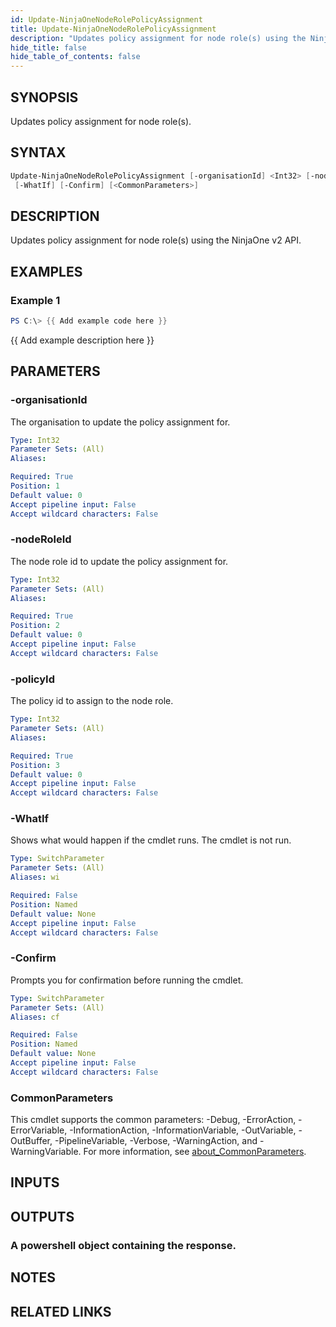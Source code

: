 ```yaml
---
id: Update-NinjaOneNodeRolePolicyAssignment
title: Update-NinjaOneNodeRolePolicyAssignment
description: "Updates policy assignment for node role(s) using the NinjaOne v2 API."
hide_title: false
hide_table_of_contents: false
---
```


## SYNOPSIS

Updates policy assignment for node role(s).

## SYNTAX

```powershell
Update-NinjaOneNodeRolePolicyAssignment [-organisationId] <Int32> [-nodeRoleId] <Int32> [-policyId] <Int32>
 [-WhatIf] [-Confirm] [<CommonParameters>]
```

## DESCRIPTION

Updates policy assignment for node role(s) using the NinjaOne v2 API.

## EXAMPLES

### Example 1

```powershell
PS C:\> {{ Add example code here }}
```

{{ Add example description here }}

## PARAMETERS

### -organisationId

The organisation to update the policy assignment for.

```yaml
Type: Int32
Parameter Sets: (All)
Aliases:

Required: True
Position: 1
Default value: 0
Accept pipeline input: False
Accept wildcard characters: False
```

### -nodeRoleId

The node role id to update the policy assignment for.

```yaml
Type: Int32
Parameter Sets: (All)
Aliases:

Required: True
Position: 2
Default value: 0
Accept pipeline input: False
Accept wildcard characters: False
```

### -policyId

The policy id to assign to the node role.

```yaml
Type: Int32
Parameter Sets: (All)
Aliases:

Required: True
Position: 3
Default value: 0
Accept pipeline input: False
Accept wildcard characters: False
```

### -WhatIf

Shows what would happen if the cmdlet runs.
The cmdlet is not run.

```yaml
Type: SwitchParameter
Parameter Sets: (All)
Aliases: wi

Required: False
Position: Named
Default value: None
Accept pipeline input: False
Accept wildcard characters: False
```

### -Confirm

Prompts you for confirmation before running the cmdlet.

```yaml
Type: SwitchParameter
Parameter Sets: (All)
Aliases: cf

Required: False
Position: Named
Default value: None
Accept pipeline input: False
Accept wildcard characters: False
```

### CommonParameters

This cmdlet supports the common parameters: -Debug, -ErrorAction, -ErrorVariable, -InformationAction, -InformationVariable, -OutVariable, -OutBuffer, -PipelineVariable, -Verbose, -WarningAction, and -WarningVariable. For more information, see [about_CommonParameters](http://go.microsoft.com/fwlink/?LinkID=113216).

## INPUTS

## OUTPUTS

### A powershell object containing the response.

## NOTES

## RELATED LINKS
